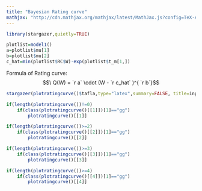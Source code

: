 ```yaml
---
title: "Bayesian Rating curve"
mathjax: "http://cdn.mathjax.org/mathjax/latest/MathJax.js?config=TeX-AMS-MML_HTMLorMML"
---
```


```r
library(stargazer,quietly=TRUE)
```  

```r
plotlist=model1()
a=plotlist$mu[1]
b=plotlist$mu[2]
c_hat=min(plotlist$RC$W)-exp(plotlist$t_m[1,])
```
Formula of Rating curve: $$\ Q(W) = `r a` \cdot (W - `r c_hat` )^{ `r b`}$$
```r
stargazer(plotratingcurve()$tafla,type="latex",summary=FALSE, title=input$name,header=FALSE)
```

```r
if(length(plotratingcurve())!=0)
    if(class(plotratingcurve()[[1]])[1]=="gg")
        plotratingcurve()[[1]]
```
   
```r
if(length(plotratingcurve())>=2)
    if(class(plotratingcurve()[[2]])[1]=="gg")
        plotratingcurve()[[2]]
```
   
```r
if(length(plotratingcurve())>=3)
    if(class(plotratingcurve()[[3]])[1]=="gg")
        plotratingcurve()[[3]]
```
   
```r
if(length(plotratingcurve())>=4)
    if(class(plotratingcurve()[[4]])[1]=="gg")
        plotratingcurve()[[4]]
```


